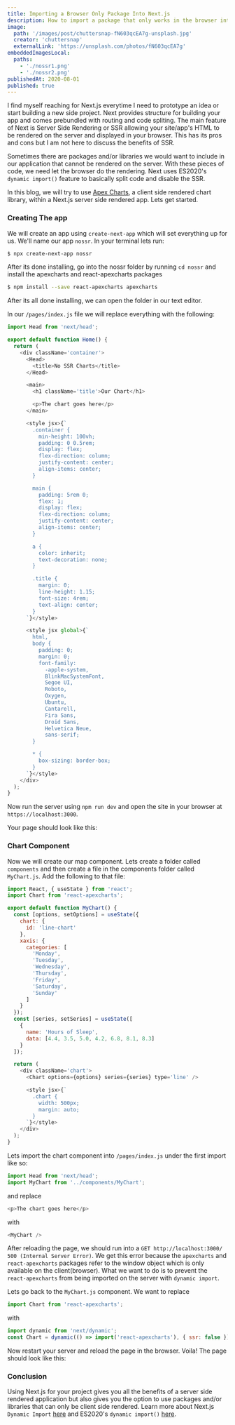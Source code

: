 ```yaml
---
title: Importing a Browser Only Package Into Next.js
description: How to import a package that only works in the browser into Next.js
image:
  path: '/images/post/chuttersnap-fN603qcEA7g-unsplash.jpg'
  creator: 'chuttersnap'
  externalLink: 'https://unsplash.com/photos/fN603qcEA7g'
embeddedImagesLocal:
  paths:
    - './nossr1.png'
    - './nossr2.png'
publishedAt: 2020-08-01
published: true
---
```


I find myself reaching for Next.js everytime I need to prototype an idea or start building a new side project. Next provides structure for building your app and comes prebundled with routing and code spliting. The main feature of Next is Server Side Rendering or SSR allowing your site/app's HTML to be rendered on the server and displayed in your browser. This has its pros and cons but I am not here to discuss the benefits of SSR.

Sometimes there are packages and/or libraries we would want to include in our application that cannot be rendered on the server. With these pieces of code, we need let the browser do the rendering. Next uses ES2020's `dynamic import()` feature to basically split code and disable the SSR.

In this blog, we will try to use [Apex Charts](https://apexcharts.com/), a client side rendered chart library, within a Next.js server side rendered app. Lets get started.

### Creating The app

We will create an app using `create-next-app` which will set everything up for us. We'll name our app `nossr`. In your terminal lets run:

```bash
$ npx create-next-app nossr
```

After its done installing, go into the nossr folder by running `cd nossr` and install the apexcharts and react-apexcharts packages

```bash
$ npm install --save react-apexcharts apexcharts
```

After its all done installing, we can open the folder in our text editor.

In our `/pages/index.js` file we will replace everything with the following:

```js
import Head from 'next/head';

export default function Home() {
  return (
    <div className='container'>
      <Head>
        <title>No SSR Charts</title>
      </Head>

      <main>
        <h1 className='title'>Our Chart</h1>

        <p>The chart goes here</p>
      </main>

      <style jsx>{`
        .container {
          min-height: 100vh;
          padding: 0 0.5rem;
          display: flex;
          flex-direction: column;
          justify-content: center;
          align-items: center;
        }

        main {
          padding: 5rem 0;
          flex: 1;
          display: flex;
          flex-direction: column;
          justify-content: center;
          align-items: center;
        }

        a {
          color: inherit;
          text-decoration: none;
        }

        .title {
          margin: 0;
          line-height: 1.15;
          font-size: 4rem;
          text-align: center;
        }
      `}</style>

      <style jsx global>{`
        html,
        body {
          padding: 0;
          margin: 0;
          font-family:
            -apple-system,
            BlinkMacSystemFont,
            Segoe UI,
            Roboto,
            Oxygen,
            Ubuntu,
            Cantarell,
            Fira Sans,
            Droid Sans,
            Helvetica Neue,
            sans-serif;
        }

        * {
          box-sizing: border-box;
        }
      `}</style>
    </div>
  );
}
```

Now run the server using `npm run dev` and open the site in your browser at `https://localhost:3000`.

Your page should look like this:

<MDXImage src='/images/post/nossr1.png' alt='Page without the chart' />

### Chart Component

Now we will create our map component. Lets create a folder called `components` and then create a file in the components folder called `MyChart.js`. Add the following to that file:

```js
import React, { useState } from 'react';
import Chart from 'react-apexcharts';

export default function MyChart() {
  const [options, setOptions] = useState({
    chart: {
      id: 'line-chart'
    },
    xaxis: {
      categories: [
        'Monday',
        'Tuesday',
        'Wednesday',
        'Thursday',
        'Friday',
        'Saturday',
        'Sunday'
      ]
    }
  });
  const [series, setSeries] = useState([
    {
      name: 'Hours of Sleep',
      data: [4.4, 3.5, 5.0, 4.2, 6.8, 8.1, 8.3]
    }
  ]);

  return (
    <div className='chart'>
      <Chart options={options} series={series} type='line' />

      <style jsx>{`
        .chart {
          width: 500px;
          margin: auto;
        }
      `}</style>
    </div>
  );
}
```

Lets import the chart component into `/pages/index.js` under the first import like so:

```js
import Head from 'next/head';
import MyChart from '../components/MyChart';
```

and replace

```js
<p>The chart goes here</p>
```

with

```js
<MyChart />
```

After reloading the page, we should run into a `GET http://localhost:3000/ 500 (Internal Server Error)`. We get this error because the `apexcharts` and `react-apexcharts` packages refer to the window object which is only available on the client(browser). What we want to do is to prevent the `react-apexcharts` from being imported on the server with `dynamic import`.

Lets go back to the `MyChart.js` component. We want to replace

```js
import Chart from 'react-apexcharts';
```

with

```js
import dynamic from 'next/dynamic';
const Chart = dynamic(() => import('react-apexcharts'), { ssr: false });
```

Now restart your server and reload the page in the browser. Voila! The page should look like this:

<MDXImage src='/images/post/nossr2.png' alt='Page with the chart' />

### Conclusion

Using Next.js for your project gives you all the benefits of a server side rendered application but also gives you the option to use packages and/or libraries that can only be client side rendered. Learn more about Next.js `Dynamic Import` [here](https://nextjs.org/docs/advanced-features/dynamic-import) and ES2020's `dynamic import()` [here](https://v8.dev/features/dynamic-import).
